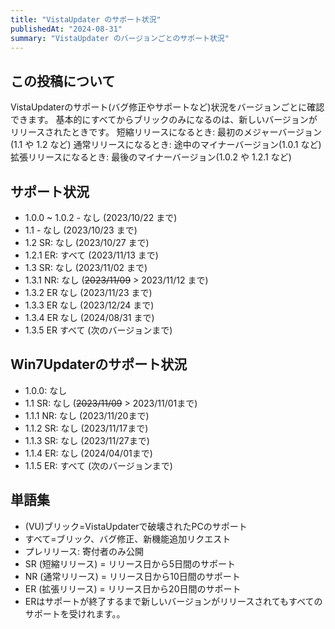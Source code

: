 ```yaml
---
title: "VistaUpdater のサポート状況"
publishedAt: "2024-08-31"
summary: "VistaUpdater のバージョンごとのサポート状況"
---
```


## この投稿について

VistaUpdaterのサポート(バグ修正やサポートなど)状況をバージョンごとに確認できます。
基本的にすべてからブリックのみになるのは、新しいバージョンがリリースされたときです。
短縮リリースになるとき: 最初のメジャーバージョン(1.1 や 1.2 など)
通常リリースになるとき: 途中のマイナーバージョン(1.0.1 など)
拡張リリースになるとき: 最後のマイナーバージョン(1.0.2 や 1.2.1 など)

## サポート状況

- 1.0.0 ~ 1.0.2 - なし (2023/10/22 まで)
- 1.1 - なし (2023/10/23 まで)
- 1.2 SR: なし (2023/10/27 まで)
- 1.2.1 ER: すべて (2023/11/13 まで)
- 1.3 SR: なし (2023/11/02 まで)
- 1.3.1 NR: なし (~~2023/11/09~~ > 2023/11/12 まで)
- 1.3.2 ER なし (2023/11/23 まで)
- 1.3.3 ER なし (2023/12/24 まで)
- 1.3.4 ER なし (2024/08/31 まで)
- 1.3.5 ER すべて (次のバージョンまで)

## Win7Updaterのサポート状況

- 1.0.0: なし
- 1.1 SR: なし (~~2023/11/09~~ > 2023/11/01まで)
- 1.1.1 NR: なし (2023/11/20まで)
- 1.1.2 SR: なし (2023/11/17まで)
- 1.1.3 SR: なし (2023/11/27まで)
- 1.1.4 ER: なし (2024/04/01まで)
- 1.1.5 ER: すべて (次のバージョンまで)

## 単語集

- (VU)ブリック=VistaUpdaterで破壊されたPCのサポート
- すべて=ブリック、バグ修正、新機能追加リクエスト
- プレリリース: 寄付者のみ公開
- SR (短縮リリース) = リリース日から5日間のサポート
- NR (通常リリース) = リリース日から10日間のサポート
- ER (拡張リリース) = リリース日から20日間のサポート
- ERはサポートが終了するまで新しいバージョンがリリースされてもすべてのサポートを受けれます。。
